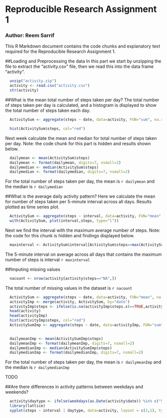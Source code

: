 # Reproducible Research Assignment 1
### Author: Reem Sarrif

This R Markdown document contains the code chunks and explanatory text required for the Reproducible Research Assignment 1.

##Loading and Preprocessing the data
In this part we start by unzipping the file to extract the "activity.csv" file, 
then we read this into the data frame "activity".

```r
  unzip("activity.zip")
  activity <- read.csv("activity.csv")
  str(activity)
```

##What is the mean total number of steps taken per day?
The total number of steps taken per day is calculated, and a histogram is displayed to show the total number of steps taken each day.

```r
  ActivitySum <- aggregate(steps ~ date, data=activity, FUN="sum", na.rm=TRUE)

  hist(ActivitySum$steps, col="red")
```

Next week calculate the mean and median for total number of steps taken per day.
Note: the code chunk for this part is hidden and results shown below.

```r
  dailymean <- mean(ActivitySum$steps)
  dailymean <- format(dailymean, digits=7, nsmall=2)
  dailymedian <- median(ActivitySum$steps)
  dailymedian <- format(dailymedian, digits=7, nsmall=2)
```

For the total number of steps taken per day, the mean is `r dailymean` and the median is `r dailymedian`


##What is the average daily activity pattern?
Here we calculate the mean for number of steps taken per 5-minute interval across all days.  Results plotted as time series plot.

```r
  ActivitySum <- aggregate(steps ~ interval, data=activity, FUN="mean", na.rm=TRUE)
  with(ActivitySum, plot(interval,steps, type="l"))
```

Next we find the interval with the maximum average number of steps.
Note: the code for this chunk is hidden and findings displayed below.

```r
  maxinterval <- ActivitySum$interval[ActivitySum$steps==max(ActivitySum$steps)]
```

The 5-minute interval on average across all days that contains the maximum number of steps is interval `r maxinterval`


##Imputing missing values
```r
  nacount <- nrow(activity[activity$steps=="NA",])
```

The total number of missing values in the dataset is `r nacount`

```r
  ActivitySum <- aggregate(steps ~ date, data=activity, FUN="mean", na.rm=TRUE)
  activityImp <- merge(activity, ActivitySum, by="date")
  activityImp$steps <- ifelse(is.na(activityImp$steps.x)==TRUE,activityImp$steps.y,activityImp$steps.x)
  head(activity)
  head(activityImp)
  hist(activityImp$steps, col="red")
  ActivitySumImp <- aggregate(steps ~ date, data=activityImp, FUN="sum", na.rm=TRUE)
  
```


```r
  dailymeanImp <- mean(ActivitySumImp$steps)
  dailymeanImp <- format(dailymeanImp, digits=7, nsmall=2)
  dailymedianImp <- median(ActivitySumImp$steps)
  dailymedianImp <- format(dailymedianImp, digits=7, nsmall=2)
```

For the total number of steps taken per day, the mean is `r dailymeanImp` and the median is `r dailymedianImp`

TODO

##Are there differences in activity patterns between weekdays and weekends?

```r
  activity$daytype <- ifelse(weekdays(as.Date(activity$date)) %in% c("Saturday","Sunday"),"weekend","weekday")
  library(lattice)
  xyplot(steps ~ interval | daytype, data=activity, layout = c(2,1), type="l")
```



